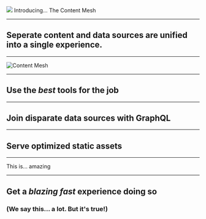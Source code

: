 
<Image src="images/content-mesh.jpg" darken={0.8}>
  <Fit>Introducing...</Fit>
  <Fit caps={true} color={colors.accent}>The Content Mesh</Fit>
</Image>

---

## Seperate content and data sources are unified into a single experience.

---


![Content Mesh](images/content-mesh-labeled.png)

---

## Use the _best_ tools for the job

---

## Join disparate data sources with GraphQL

---

## Serve optimized static assets

---

<Fit>This is...</Fit>
<Fit caps={true} color={colors.accent}>amazing</Fit>

---

## Get a _blazing fast_ experience doing so

### (We say this... a lot. But it's true!)
